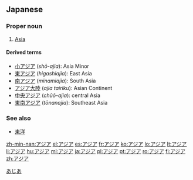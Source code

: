 ==Japanese==

===Proper noun===
{{ja-pos|ka|proper|hira=あじあ|rom=ajia}}

# [[Asia]]

====Derived terms====
* [[小アジア]] (''shō-ajia''): Asia Minor
* [[東アジア]] (''higashiajia''): East Asia
* [[南アジア]] (''minamiajia''): South Asia
* [[アジア大陸]] (''ajia tairiku''): Asian Continent
* [[中央アジア]] (''chūō-ajia''): central Asia
* [[東南アジア]] (''tōnanajia''): Southeast Asia

===See also===
* [[東洋]]

[[Category:ja:Continents|あじあ]]

[[zh-min-nan:アジア]]
[[el:アジア]]
[[es:アジア]]
[[fr:アジア]]
[[ko:アジア]]
[[lo:アジア]]
[[lt:アジア]]
[[li:アジア]]
[[hu:アジア]]
[[ml:アジア]]
[[ja:アジア]]
[[pl:アジア]]
[[pt:アジア]]
[[ro:アジア]]
[[fi:アジア]]
[[zh:アジア]]
